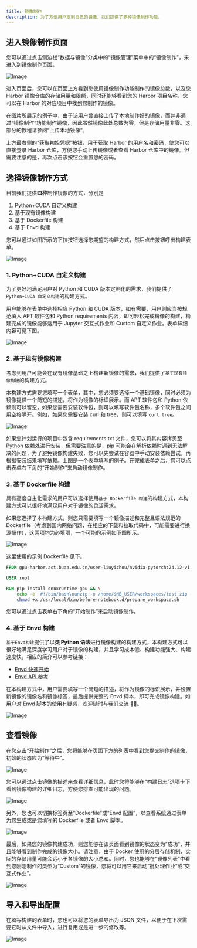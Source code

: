 ```yaml
---
title: 镜像制作
description: 为了方便用户定制自己的镜像，我们提供了多种镜像制作功能。
---
```


## 进入镜像制作页面

您可以通过点击侧边栏“数据与镜像”分类中的“镜像管理”菜单中的“镜像制作”，来进入到镜像制作页面。

![Image](./img/imagebuild-homepage.webp)

进入页面后，您可以在页面上方看到您使用镜像制作功能制作的镜像总数，以及您 Harbor 镜像仓库的存储用量和限额，同时还能够看到您的 Harbor 项目名称，您可以在 Harbor 的对应项目中找到您制作的镜像。

在图片所展示的例子中，由于该用户曾直接上传了本地制作好的镜像，而并非通过“镜像制作”功能制作镜像，因此虽然镜像此处总数为零，但是存储用量非零。这部分的教程请参阅“上传本地镜像”。

上方最右侧的“获取初始凭据”按钮，用于获取 Harbor 的用户名和密码，使您可以直接登录 Harbor 仓库，方便您手动上传镜像或者查看 Harbor 仓库中的镜像。但需要注意的是，再次点击该按钮会重置您的密码。

## 选择镜像制作方式

目前我们提供**四种**制作镜像的方式，分别是

1. Python+CUDA 自定义构建
2. 基于现有镜像构建
3. 基于 Dockerfile 构建
4. 基于 Envd 构建

您可以通过如图所示的下拉按钮选择您期望的构建方式，然后点击按钮呼出构建表单。

![Image](./img/imagebuild-dropdown.webp)

### 1. Python+CUDA 自定义构建

为了更好地满足用户对 Python 和 CUDA 版本定制化的需求，我们提供了`Python+CUDA 自定义构建`的构建方式。

用户能够在表单中选择相应 Python 和 CUDA 版本，如有需要，用户则应当按规范填入 APT 软件包和 Python requirements 内容，即可轻松完成镜像的构建，构建完成的镜像能够适用于 Jupyter 交互式作业和 Custom 自定义作业。表单详细内容可见下图。

![Image](./img/imagebuild-python+cuda.webp)

### 2. 基于现有镜像构建

考虑到用户可能会在现有镜像基础之上构建新镜像的需求，我们提供了`基于现有镜像构建`的构建方式。

本构建方式需要您填写一个表单，其中，您必须要选择一个基础镜像，同时必须为镜像提供一个简短的描述，将作为镜像的标识展示。而 APT 软件包和 Python 依赖则可以留空，如果您需要安装软件包，则可以填写软件包名称，多个软件包之间用空格隔开。例如，如果您需要安装 curl 和 tree，则可以填写 `curl tree`。

![Image](./img/imagebuild-package.webp)

如果您计划运行的项目中包含 requirements.txt 文件，您可以将其内容拷贝至 Python 依赖处进行安装，但需要注意的是，pip 可能会在解析依赖时遇到无法解决的问题，为了避免镜像构建失败，您可以先尝试在容器中手动安装依赖尝试，再根据安装结果填写依赖。上图是一个表单填写的例子。在完成表单之后，您可以点击表单右下角的“开始制作”来启动镜像制作。

### 3. 基于 Dockerfile 构建

具有高度自主化需求的用户可以选择使用`基于 Dockerfile 构建`的构建方式，本构建方式可以很好地满足用户对于镜像的灵活需求。

如果您选择了本构建方式，则您只需要填写一个镜像描述和完整且语法规范的 Dockerfile（考虑到国内网络问题，在相应的下载和拉取代码中，可能需要进行换源操作），这两项均为必填项，一个可能的示例如下图所示。

![Image](./img/imagebuild-dockerfile.webp)

这里使用的示例 Dockerfile 见下。

```dockerfile
FROM gpu-harbor.act.buaa.edu.cn/user-liuyizhou/nvidia-pytorch:24.12-v1.2.1

USER root

RUN pip install onnxruntime-gpu && \
    echo -e '#!/bin/bash\nunzip -o /home/$NB_USER/workspaces/test.zip -d /workspace/test' >> /usr/local/bin/before-notebook.d/prepare_workspace.sh && \
    chmod +x /usr/local/bin/before-notebook.d/prepare_workspace.sh
```

您可以通过点击表单右下角的“开始制作”来启动镜像制作。

### 4. 基于 Envd 构建

`基于Envd构建`提供了以**类 Python 语法**进行镜像构建的构建方式，本构建方式可以很好地满足深度学习用户对于镜像的构建，并且学习成本低、构建功能强大、构建速度快，相应的简介可以参考链接：

<Callout title="参考资料">

- [Envd 快速开始](https://envd.tensorchord.ai/guide/getting-started.html)
- [Envd API 参考](https://envd.tensorchord.ai/api/starlark/v1/config.html)

</Callout>

在本构建方式中，用户需要填写一个简短的描述，将作为镜像的标识展示，并设置新镜像的镜像名和镜像标签，最后提供完整的 Envd 脚本，即可完成镜像构建。如用户对 Envd 脚本的使用有疑惑，欢迎随时与我们交流 👏🏻。

![Image](./img/imagebuild-envd-build.webp)

## 查看镜像

在您点击“开始制作”之后，您将能够在页面下方的列表中看到您提交制作的镜像，初始的状态应为“等待中”。

![Image](./img/imagebuild-result.webp)

您可以通过点击镜像的描述来查看详细信息，此时您将能够在“构建日志”选项卡下看到镜像构建的详细日志，方便您排查可能出现的问题。

![Image](./img/imagebuild-log.webp)

另外，您也可以切换标签页至“Dockerfile”或“Envd 配置”，以查看系统通过表单为您生成或是您填写的 Dockerfile 或者 Envd 脚本。

![Image](./img/imagebuild-dockerfile-show.webp)

最后，如果您的镜像构建成功，则您能够在该页面看到镜像的状态变为“成功”，并且能够看到制作完成的镜像大小。请注意，由于 Docker 使用的分层存储机制，实际的存储用量可能会远小于各镜像的大小总和。同时，您也能够在“镜像列表”中看到您刚刚制作的类型为“Custom”的镜像，您将可以用它来启动“批处理作业”或“交互式作业”。

![Image](./img/imagebuild-list.webp)

## 导入和导出配置

在填写构建的表单时，您也可以将您的表单导出为 JSON 文件，以便于在下次需要它时从文件中导入，进行复用或是进一步的修改等。

![Image](./img/imagebuild-save.webp)
